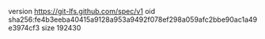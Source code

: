 version https://git-lfs.github.com/spec/v1
oid sha256:fe4b3eeba40415a9128a953a9492f078ef298a059afc2bbe90ac1a49e3974cf3
size 192430
